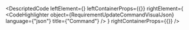 
<DescriptedCode
  leftElement={<RequirementUpdateCommandDesc />}
  leftContainerProps={{}}
  rightElement={
    <CodeHighlighter
      object={RequirementUpdateCommandVisualJson}
      language={"json"}
      title={"Command"}
    />
  }
  rightContainerProps={{}}
/>
